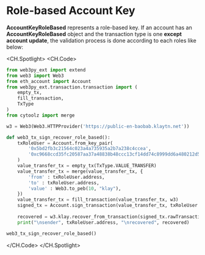 # Role-based Account Key

**AccountKeyRoleBased** represents a role-based key. If an account has an **AccountKeyRoleBased** object and the transaction type is one **except account update**, the validation process is done according to each roles like below:

<CH.Spotlight>
<CH.Code>

```py web3_role_based_value_transfer_sign_recover.py
from web3py_ext import extend
from web3 import Web3
from eth_account import Account
from web3py_ext.transaction.transaction import (
    empty_tx,
    fill_transaction,
    TxType
)
from cytoolz import merge

w3 = Web3(Web3.HTTPProvider('https://public-en-baobab.klaytn.net'))

def web3_tx_sign_recover_role_based():
    txRoleUser = Account.from_key_pair(
        '0x5bd2fb3c21564c023a4a735935a2b7a238c4ccea',
        '0xc9668ccd35fc20587aa37a48838b48ccc13cf14dd74c8999dd6a480212d5f7ac'
    )
    value_transfer_tx = empty_tx(TxType.VALUE_TRANSFER)
    value_transfer_tx = merge(value_transfer_tx, {
        'from' : txRoleUser.address,
        'to' : txRoleUser.address,
        'value' : Web3.to_peb(10, "klay"),
    })
    value_transfer_tx = fill_transaction(value_transfer_tx, w3)
    signed_tx = Account.sign_transaction(value_transfer_tx, txRoleUser.key)
    
    recovered = w3.klay.recover_from_transaction(signed_tx.rawTransaction.hex(), "latest")
    print("\nsender", txRoleUser.address, "\nrecovered", recovered)

web3_tx_sign_recover_role_based()
```



</CH.Code>
</CH.Spotlight>